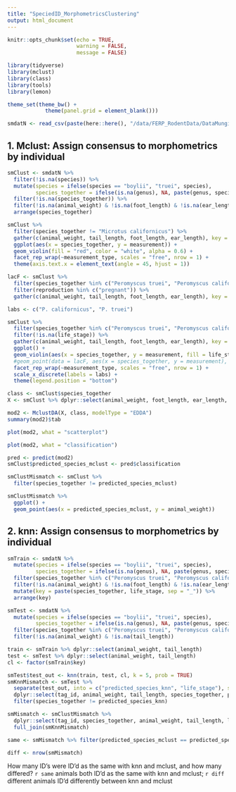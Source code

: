 ```yaml
---
title: "SpeciedID_MorphometricsClustering"
output: html_document
---
```


```r
knitr::opts_chunk$set(echo = TRUE,
                      warning = FALSE,
                      message = FALSE)
```

```r
library(tidyverse)
library(mclust)
library(class)
library(tools)
library(lemon)
```


```r
theme_set(theme_bw() +
            theme(panel.grid = element_blank()))
```


```r
smdatN <- read_csv(paste(here::here(), "/data/FERP_RodentData/DataMungingFiles/smdatN.csv", sep = ""))
```


## 1. Mclust: Assign consensus to morphometrics by individual


```r
smClust <- smdatN %>% 
  filter(!is.na(species)) %>% 
  mutate(species = ifelse(species == "boylii", "truei", species), 
         species_together = ifelse(is.na(genus), NA, paste(genus, species, sep = " "))) %>% 
  filter(!is.na(species_together)) %>% 
  filter(!is.na(animal_weight) & !is.na(foot_length) & !is.na(ear_length) & !is.na(tail_length)) %>% 
  arrange(species_together)

```


```r
smClust %>%
  filter(species_together != "Microtus californicus") %>% 
  gather(c(animal_weight, tail_length, foot_length, ear_length), key = "measurement_type", value = "measurement") %>% 
  ggplot(aes(x = species_together, y = measurement)) +
  geom_violin(fill = "red", color = "white", alpha = 0.6) +
  facet_rep_wrap(~measurement_type, scales = "free", nrow = 1) +
  theme(axis.text.x = element_text(angle = 45, hjust = 1))
```

```r
lacF <- smClust %>%
  filter(species_together %in% c("Peromyscus truei", "Peromyscus californicus")) %>% 
  filter(reproduction %in% c("pregnant")) %>% 
  gather(c(animal_weight, tail_length, foot_length, ear_length), key = "measurement_type", value = "measurement") 

labs <- c("P. californicus", "P. truei")

smClust %>%
  filter(species_together %in% c("Peromyscus truei", "Peromyscus californicus")) %>% 
  filter(!is.na(life_stage)) %>% 
  gather(c(animal_weight, tail_length, foot_length, ear_length), key = "measurement_type", value = "measurement") %>% 
  ggplot() +
  geom_violin(aes(x = species_together, y = measurement, fill = life_stage), color = "white", alpha = 0.6) +
  #geom_point(data = lacF, aes(x = species_together, y = measurement), position = position_dodge(width = 0.75)) +
  facet_rep_wrap(~measurement_type, scales = "free", nrow = 1) +
  scale_x_discrete(labels = labs) +
  theme(legend.position = "bottom")
```

```r

class <- smClust$species_together
X <- smClust %>% dplyr::select(animal_weight, foot_length, ear_length, tail_length)

mod2 <- MclustDA(X, class, modelType = "EDDA")
summary(mod2)$tab

plot(mod2, what = "scatterplot")
```

```r
plot(mod2, what = "classification")

```
```r
pred <- predict(mod2)
smClust$predicted_species_mclust <- pred$classification

smClustMismatch <- smClust %>%
  filter(species_together != predicted_species_mclust)

smClustMismatch %>%   
  ggplot() +
  geom_point(aes(x = predicted_species_mclust, y = animal_weight))
```

## 2. knn: Assign consensus to morphometrics by individual

```r
smTrain <- smdatN %>%
  mutate(species = ifelse(species == "boylii", "truei", species), 
         species_together = ifelse(is.na(genus), NA, paste(genus, species, sep = " "))) %>% 
  filter(species_together %in% c("Peromyscus truei", "Peromyscus californicus")) %>% 
  filter(!is.na(animal_weight) & !is.na(foot_length) & !is.na(ear_length) & !is.na(tail_length) & !is.na(life_stage)) %>% 
  mutate(key = paste(species_together, life_stage, sep = "_")) %>% 
  arrange(key)

smTest <- smdatN %>% 
  mutate(species = ifelse(species == "boylii", "truei", species), 
         species_together = ifelse(is.na(genus), NA, paste(genus, species, sep = " "))) %>% 
  filter(species_together %in% c("Peromyscus truei", "Peromyscus californicus")) %>% 
  filter(!is.na(animal_weight) & !is.na(tail_length)) 

train <- smTrain %>% dplyr::select(animal_weight, tail_length)
test <- smTest %>% dplyr::select(animal_weight, tail_length)
cl <- factor(smTrain$key)

smTest$test_out <- knn(train, test, cl, k = 5, prob = TRUE)
smKnnMismatch <- smTest %>% 
  separate(test_out, into = c("predicted_species_knn", "life_stage"), sep = "_") %>% 
  dplyr::select(tag_id, animal_weight, tail_length, species_together, predicted_species_knn, life_stage, reproduction) %>% 
  filter(species_together != predicted_species_knn) 
```

```r
smMismatch <- smClustMismatch %>%
  dplyr::select(tag_id, species_together, animal_weight, tail_length, life_stage, predicted_species_mclust) %>% 
  full_join(smKnnMismatch) 

same <- smMismatch %>% filter(predicted_species_mclust == predicted_species_knn) %>% nrow(.)

diff <- nrow(smMismatch)

```

How many ID's were ID'd as the same with knn and mclust, and how many differed?
`r same` animals both ID'd as the same with knn and mclust; `r diff` different animals ID'd differently between knn and mclust


